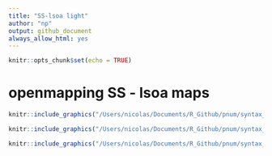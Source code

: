 ```yaml
---
title: "SS-lsoa light"
author: "np"
output: github_document
always_allow_html: yes
---
```


```r
knitr::opts_chunk$set(echo = TRUE)
```

# openmapping SS - lsoa maps
```r
knitr::include_graphics("/Users/nicolas/Documents/R_Github/pnum/syntax_md_files/figure-markdown_github/unnamed-chunk-12-1.png")
```


```r
knitr::include_graphics("/Users/nicolas/Documents/R_Github/pnum/syntax_md_files/figure-markdown_github/unnamed-chunk-14-1.png")
```

```r
knitr::include_graphics("/Users/nicolas/Documents/R_Github/pnum/syntax_md_files/figure-markdown_github/unnamed-chunk-15-1.png")
```